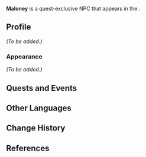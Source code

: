 {{Meta
<!-- Remove this template after adding the missing info -->
|missing_NPC_profile  = yes
<!--
|missing_NPC_idle     = yes
|missing_NPC_dialogue = yes
-->
}}
{{Character Infobox
|type             = Quest NPC
|image            = NPC Maloney.png
|realname         = <!-- Optional, if different from in-game name -->
|deceased         = <!-- Past (for deceased prior to events of the game) or free response -->
|region           = Fontaine<!-- Character's home/main nation -->
|location         = Fontaine<!-- Nation where you can find the character in the game -->
|affiliation      = 
|title            = 

|ancestry         = <!-- Clan/family -->
|father           = 
|mother           = 
|spouse           = 
|sibling          = 
|child            = 
|relative         = 

|voiceEN          = [[imdb:nm11052568|Mike Ciporkin]]<ref>Twitter: [https://twitter.com/MikeCiporkin/status/1768007676569813313 EN VA Self Announcement]</ref>
|voiceCN          = 
|voiceJP          = 
|voiceKR          = 
}}
'''Maloney''' is a quest-exclusive NPC that appears in the {{Quest|Mask}}.
<!--
==Location==
{{subst:#tag:gallery|
NPC Location {{subst:#titleparts:{{subst:PAGENAME}}}}.png{{subst:!}}{{subst:#titleparts:{{subst:PAGENAME}}}}'s location
NPC Location {{subst:#titleparts:{{subst:PAGENAME}}}} Context.png{{subst:!}}Additional context
}}
-->
==Profile==
<!--Detailed story/lore information goes here.-->
''(To be added.)''

===Appearance===
<!--Keep appearance section short and concise. Limit to 2 paragraphs with 3-4 sentences each.-->
''(To be added.)''

==Quests and Events==
{{Quests and Events}}
<!--
==Idle Quotes==
{{Dialogue Start}}
: {{DIcon|Idle}} {{Tx}}
:: {{A|VO {{subst:#titleparts:{{subst:PAGENAME}}}} 01.ogg}} "{{Tx}}"
{{Dialogue End}}

==Dialogue==
{{Dialogue Start}}
:'''{{subst:#titleparts:{{subst:PAGENAME}}}}:''' 
:{{DIcon}}
{{Dialogue End}}
<!--
==Event Dialogue==
===Event Name===
{{Dialogue Start}}
:'''{{subst:#titleparts:{{subst:PAGENAME}}}}:'''
{{Dialogue End}}
-->
==Other Languages==
{{Other Languages|default_hidden=1
|en       = Maloney
|zhs      = 马洛尼
|zhs_rm   = Mǎluòní
|zht      = 馬洛尼
|zht_rm   = Mǎluòní
|ja       = マローニ
|ja_rm    = Marooni
|ko       = 말로니
|es       = Maloney
|fr       = Maloney
|ru       = Мэлони
|th       = Maloney
|vi       = Maloney
|de       = Maloney
|id       = Maloney
|pt       = Maloney
|tr       = Maloney
|it       = Maloney
}}

==Change History==
{{Change History|4.5}}

==References==
{{Reflist}}